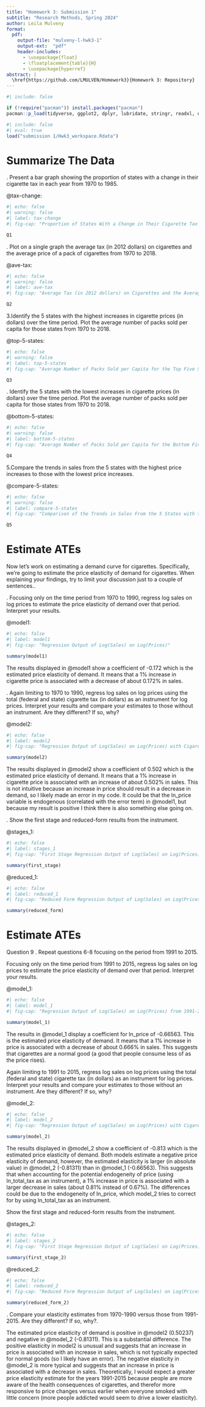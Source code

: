 ```yaml
---
title: "Homework 3: Submission 1"
subtitle: "Research Methods, Spring 2024"
author: Leila Mulveny
format:
  pdf:
    output-file: "mulveny-l-hwk3-1"
    output-ext:  "pdf"
    header-includes:
      - \usepackage{float}
      - \floatplacement{table}{H}
      - \usepackage{hyperref}
abstract: |
  \href{https://github.com/LMULVEN/Homework3}{Homework 3: Repository} 
---
```


```r
#| include: false

if (!require("pacman")) install.packages("pacman")
pacman::p_load(tidyverse, ggplot2, dplyr, lubridate, stringr, readxl, data.table, gdata, fixest, knitr, modelsummary, AER, here)
```

```r
#| include: false
#| eval: true
load("submission 1/Hwk3_workspace.Rdata")
```

\newpage
# Summarize The Data

\vspace{.2in}
\noindent 1. Present a bar graph showing the proportion of states with a change in their cigarette tax in each year from 1970 to 1985.<br>


@tax-change:

```r
#| echo: false
#| warning: false
#| label: tax-change
#| fig-cap: "Proportion of States With a Change in Their Cigarette Tax from 1970-1985"

Q1
```


\newpage
\noindent 2. Plot on a single graph the average tax (in 2012 dollars) on cigarettes and the average price of a pack of cigarettes from 1970 to 2018.<br>


@ave-tax:

```r
#| echo: false
#| warning: false
#| label: ave-tax
#| fig-cap: "Average Tax (in 2012 dollars) on Cigarettes and the Average Price of a Pack of Cigarettes from 1970-2018"

Q2
```


\newpage
\noindent 3.Identify the 5 states with the highest increases in cigarette prices (in dollars) over the time period. Plot the average number of packs 
sold per capita for those states from 1970 to 2018.<br>


@top-5-states:

```r
#| echo: false
#| warning: false
#| label: top-5-states
#| fig-cap: "Average Number of Packs Sold per Capita for the Top Five States with the Highest increases in Cigarette Prices (in dollars) from 1970-2018"

Q3
```

\newpage
\noindent 4. Identify the 5 states with the lowest increases in cigarette prices (in dollars) over the time period. Plot the average number of packs 
sold per capita for those states from 1970 to 2018.<br>

@bottom-5-states:

```r
#| echo: false
#| warning: false
#| label: bottom-5-states
#| fig-cap: "Average Number of Packs Sold per Capita for the Bottom Five States with the Lowest increases in Cigarette Prices (in dollars) from 1970-2018"

Q4
```


\newpage
\noindent 5.Compare the trends in sales from the 5 states with the highest price increases to those with the lowest price increases.<br>

@compare-5-states:

```r
#| echo: false
#| warning: false
#| label: compare-5-states
#| fig-cap: "Comparison of the Trends in Sales From the 5 States with the Highest Price Increase to Those with the Lowest Price Increases"

Q5
```

\newpage
# Estimate ATEs
\noindent Now let’s work on estimating a demand curve for cigarettes. Specifically, we’re going to estimate the price elasticity of demand for cigarettes. When explaining your findings, try to limit your discussion just to a couple of sentences..


\newpage
\noindent 6. Focusing only on the time period from 1970 to 1990, regress log sales on log prices to estimate the price elasticity of demand over that period. Interpret your results.<br>

@model1:

```r
#| echo: false
#| label: model1
#| fig-cap: "Regression Output of Log(Sales) on Log(Prices)"

summary(model1)
```

The results displayed in @model1 show a coefficient of -0.172 which is the estimated price elasticity of demand. It means that a 1% increase in cigarette price is associated with a decrease of about 0.172% in sales. 


\newpage
\noindent 7. Again limiting to 1970 to 1990, regress log sales on log prices using the total (federal and state) cigarette tax (in dollars) as an instrument for log prices. Interpret your results and compare your estimates to those without an instrument. Are they different? If so, why?

@model2:

```r
#| echo: false
#| label: model2
#| fig-cap: "Regression Output of Log(Sales) on Log(Prices) with Cigarette Tax as an Instrumental Variable"

summary(model2)
```

The results displayed in @model2 show a coefficient of 0.502 which is the estimated price elasticity of demand. It means that a 1% increase in cigarette price is associated with an increase of about 0.502% in sales. This is not intuitive because an increase in price should result in a decrease in demand, so I likely made an error in my code. It could be that the ln_price variable is endogenous (correlated with the error term) in @model1, but because my result is positive I think there is also something else going on.


\newpage
\noindent 8. Show the first stage and reduced-form results from the instrument.<br>


@stages_1:

```r
#| echo: false
#| label: stages_1
#| fig-cap: "First Stage Regression Output of Log(Sales) on Log(Prices) with Cigarette Tax as an Instrumental Variable"

summary(first_stage)
```

@reduced_1:

```r
#| echo: false
#| label: reduced_1
#| fig-cap: "Reduced Form Regression Output of Log(Sales) on Log(Prices) with Cigarette Tax as an Instrumental Variable"

summary(reduced_form)
```


\newpage
# Estimate ATEs
\noindent Question 9
\noindent 9. Repeat questions 6-8 focusing on the period from 1991 to 2015.<br>

\newpage
\noindent 9.1 Focusing only on the time period from 1991 to 2015, regress log sales on log prices to estimate the price elasticity of demand over that period. Interpret your results.<br>

@model_1:

```r
#| echo: false
#| label: model_1
#| fig-cap: "Regression Output of Log(Sales) on Log(Prices) from 1991-2015"

summary(model_1)
```

The results in @model_1 display a coefficient for ln_price of -0.66563. This is the estimated price elasticity of demand. It means that a 1% increase in price is associated with a decrease of about 0.666% in sales. This suggests that cigarettes are a normal good (a good that people consume less of as the price rises). 


\newpage
\noindent 9.2 Again limiting to 1991 to 2015, regress log sales on log prices using the total (federal and state) cigarette tax (in dollars) as an instrument for log prices. Interpret your results and compare your estimates to those without an instrument. Are they different? If so, why?

@model_2:

```r
#| echo: false
#| label: model_2
#| fig-cap: "Regression Output of Log(Sales) on Log(Prices) with Cigarette Tax as an Instrumental Variable from 1991-2015"

summary(model_2)
```

The results displayed in @model_2 show a coefficient of -0.813 which is the estimated price elasticity of demand. Both models estimate a negative price elasticity of demand, however, the estimated elasticity is larger (in absolute value) in @model_2 (-0.81311) than in @model_1 (-0.66563). This suggests that when accounting for the potential endogeneity of price (using ln_total_tax as an instrument), a 1% increase in price is associated with a larger decrease in sales (about 0.81% instead of 0.67%). The differences could be due to the endogeneity of ln_price, which model_2 tries to correct for by using ln_total_tax as an instrument. 


\newpage
\noindent 9.3 Show the first stage and reduced-form results from the instrument.<br>


@stages_2:

```r
#| echo: false
#| label: stages_2
#| fig-cap: "First Stage Regression Output of Log(Sales) on Log(Prices) with Cigarette Tax as an Instrumental Variable from 1991-2015"

summary(first_stage_2)
```

@reduced_2:

```r
#| echo: false
#| label: reduced_2
#| fig-cap: "Reduced Form Regression Output of Log(Sales) on Log(Prices) with Cigarette Tax as an Instrumental Variable from 1991-2015"

summary(reduced_form_2)
```


\newpage
\noindent 10. Compare your elasticity estimates from 1970-1990 versus those from 1991-2015. Are they different? If so, why?.<br>

The estimated price elasticity of demand is positive in @model2 (0.50237) and negative in @model_2 (-0.81311). This is a substantial difference. The positive elasticity in model2 is unusual and suggests that an increase in price is associated with an increase in sales, which is not typically expected for normal goods (so I likely have an error). The negative elasticity in @model_2 is more typical and suggests that an increase in price is associated with a decrease in sales. Theoretically, I would expect a greater price elasticity estimate for the years 1991-2015 because people are more aware of the health consequences of cigarettes, and therefor more responsive to price changes versus earlier when everyone smoked with little concern (more people addicted would seem to drive a lower elasticity).

